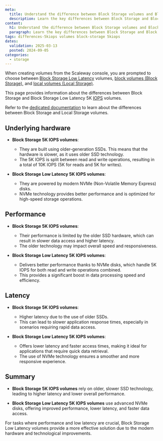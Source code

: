 ```yaml
---
meta:
  title: Understand the difference between Block Storage volumes and Block Storage Low Latency volumes
  description: Learn the key differences between Block Storage and Block Storage Low Latency 5K IOPS volumes to choose the optimal storage solution for your needs.
content:
  h1: Understand the difference between Block Storage volumes and Block Storage Low Latency volumes
  paragraph: Learn the key differences between Block Storage and Block Storage Low Latency 5K IOPS volumes to choose the optimal storage solution for your needs.
tags: differences-5kiops volumes block-storage 5kiops
dates:
  validation: 2025-03-13
  posted: 2024-09-05
categories:
  - storage
---
```


When creating volumes from the Scaleway console, you are prompted to choose between [Block Storage Low Latency](/block-storage/) volumes, [block volumes (Block Storage)](/instances/concepts/#block-volumes), and [local volumes (Local Storage)](/instances/concepts/#volumes).

This page provides information about the differences between Block Storage and Block Storage Low Latency 5K [IOPS](/block-storage/concepts/#iops) volumes.

Refer to the [dedicated documentation](/instances/concepts/#volumes) to learn about the differences between Block Storage and Local Storage volumes.

## Underlying hardware

   - **Block Storage 5K IOPS volumes**:

     - They are built using older-generation SSDs. This means that the hardware is slower, as it uses older SSD technology.
     - The 5K IOPS is split between read and write operations, resulting in a total of 10K IOPS (5K for reads and 5K for writes).

   - **Block Storage Low Latency 5K IOPS volumes**:

     - They are powered by modern NVMe (Non-Volatile Memory Express) disks.
     - NVMe technology provides better performance and is optimized for high-speed storage operations.

## Performance

   - **Block Storage 5K IOPS volumes**:

     - Their performance is limited by the older SSD hardware, which can result in slower data access and higher latency.
     - The older technology may impact overall speed and responsiveness.

   - **Block Storage Low Latency 5K IOPS volumes**:

     - Delivers better performance thanks to NVMe disks, which handle 5K IOPS for both read and write operations combined.
     - This provides a significant boost in data processing speed and efficiency.

## Latency

   - **Block Storage 5K IOPS volumes**:

     - Higher latency due to the use of older SSDs.
     - This can lead to slower application response times, especially in scenarios requiring rapid data access.

   - **Block Storage Low Latency 5K IOPS volumes**:

     - Offers lower latency and faster access times, making it ideal for applications that require quick data retrieval.
     - The use of NVMe technology ensures a smoother and more responsive experience.


## Summary

- **Block Storage 5K IOPS volumes** rely on older, slower SSD technology, leading to higher latency and lower overall performance.

- **Block Storage Low Latency 5K IOPS volumes** use advanced NVMe disks, offering improved performance, lower latency, and faster data access.

For tasks where performance and low latency are crucial, Block Storage Low Latency volumes provide a more effective solution due to the modern hardware and technological improvements.